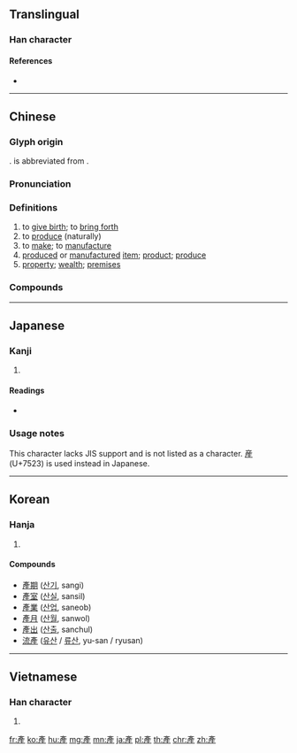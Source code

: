 {{character info/new}}
{{also|産|产}}
==Translingual==
{{Han simplified forms|產|産|产}}

===Han character===
{{Han char|rn=100|rad=生|as=06|sn=11|four=00214|canj=YHHQM|ids=⿱文⿸厂生}}

====References====
* {{Han ref|kx=0755.090|dkj=21684|dj=1165.080|hdz=42577.150|uh=7522|ud=29986|bh=B2A3|bd=45731}}

----

==Chinese==
{{zh-forms|s=产|t2=産}}

===Glyph origin===
{{Han etym}}
{{Han compound|产|生|ls=psc|c1=p|c2=s}}. {{lang|zh|产}} is abbreviated from {{och-l|彥}}.

===Pronunciation===
{{zh-pron
|m=chǎn
|c=caan2
|h=pfs=sán
|md=sāng
|mn=sán/sóaⁿ
|mn_note=sán - literary; sóaⁿ - vernacular
|w=2tshe
|mc=y
|oc=y
|cat=v,n
}}

===Definitions===
{{zh-hanzi}}

# to [[give birth]]; to [[bring forth]]
# to [[produce]] (naturally)
# to [[make]]; to [[manufacture]]
# [[produce]]d or [[manufacture]]d [[item]]; [[product]]; [[produce]]
# [[property]]; [[wealth]]; [[premises]]

===Compounds===
{{zh-der||產兒|產科|產婆|產區|產物|產業|產品|產權|產官|產程|產床|產道|產地|產房|產婦|產後|產假|產量|產卵|產門|產前|產鉗|產褥期|產褥熱|產傷|產生|產銷|產需|產業革命|產業工人|產業後備軍|產業資本|產院|產值|共產主義|國有財產|年產值|丁產|共產宣言|中產階級|傾家蕩產|國產|山產|停產|全能生產|小產|不動產|乾產|傾家盡產|國產品|出產|剖腹生產|常產|嗣產|公有財產|恆產|不事生產|公產|催產|待產室|中產|人工流產|共產黨|年產量|子產|待產|不視生產|地產|家產|中間產品|定產|官產|婦產科|固定資產|坐產招夫|動產|增產|助產士|土產|共同財產|國產車|奴產子|傾家竭產|名產|同產|引產|副產品|修置產室|助產婆|共產集團|共產國家|共產國際|天產|助產|事產|生產計畫|水產|文化資產|生產指數|生產管制|漁產|流產|禁治產|私產|沉灶產蛙|破產財團|田產|生產工具|房地產|私有財產|產物保險|特產|拳頭產品|破產宣告|流產政變|析產|房產|產銷秩序|生產線|治產|產業道路|減產|產婆術|生產能力|產額|產前檢查|水產養殖|產後檢查|礦產|破產|破業失產|知識產權|相容產品|有產階級|盛產|祖產|林產|有形資產|無產階級|異位產式|畜產|產險|產經新聞|產疾|產品線|產品組合|產供銷|生產量|生產者|生產結構|生產方式|生產力|生產|產業稅|產能|海產|流動資產|產地價格|早產兒|早產|物產|變產|農產|量產|順產|資產|遺產|蕩產傾家|高齡產婦|豐產|財產刑|置產|薄產|資產重估|預產期|蹇產|難產|遺產稅|限產|脫產|銀髮產業|農產運銷|農產品|逆產|農產物|資產階級|資產股|財產稅|財產|農產加工|蕩產|試產|財產權}}

----

==Japanese==

===Kanji===
{{ja-kanji|grade=|rs=生06}} <!-- Not listed as kyūjitai character in Jōyō kanji 2010 -->

# {{defn|lang=ja|sort=生06}}

====Readings====
* {{ja-readings|on=[[さん]] (san)|kun=[[うまれる]] (umareru), [[うぶ]] (ubu), [[うむ]] (umu)}}

===Usage notes===
This character lacks JIS support and is not listed as a {{w|kyūjitai}} character. [[産]] (U+7523) is used instead in Japanese.

----

==Korean==

===Hanja===
{{ko-hanja|hangeul=[[산]]|eumhun=|rv=san|mr=san|y=san}}

# {{defn|lang=ko|sort=生06}}

====Compounds====
* [[產期]] ([[산기]], sangi)
* [[產室]] ([[산실]], sansil)
* [[產業]] ([[산업]], saneob)
* [[產月]] ([[산월]], sanwol)
* [[產出]] ([[산출]], sanchul)
* [[流產]] ([[유산]] / [[류산]], yu-san / ryusan)<!-- my en-ko dictionary uses the 產 variant -->

----

==Vietnamese==

===Han character===
{{vi-hantu|[[sản]]|rs=生06}}

# {{defn|lang=vi|sort=生06}}

[[fr:產]]
[[ko:產]]
[[hu:產]]
[[mg:產]]
[[mn:產]]
[[ja:產]]
[[pl:產]]
[[th:產]]
[[chr:產]]
[[zh:產]]